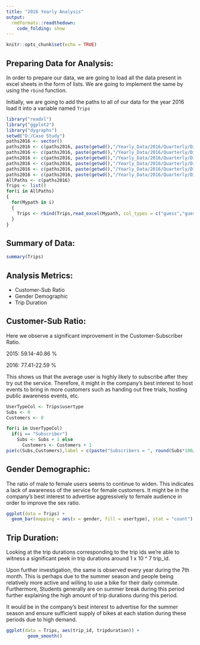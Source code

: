 ```yaml
---
title: "2016 Yearly Analysis"
output: 
  rmdformats::readthedown:
    code_folding: show
---
```


```r
knitr::opts_chunk$set(echo = TRUE)
```

## Preparing Data for Analysis: 


In order to prepare our data, we are going to load all the data present in excel sheets in the form of lists.
We are going to implement the same by using the `rbind` function.

Initially, we are going to add the paths to all of our data for the year 2016 load it into a variable named `Trips`
```r
library("readxl")
library("ggplot2")
library("dygraphs")
setwd("D:/Case Study")
paths2016 <- vector()
paths2016 <- c(paths2016, paste(getwd(),"/Yearly_Data/2016/Quarterly/Divvy_Trips_2016_04.xlsx", sep = ""))
paths2016 <- c(paths2016, paste(getwd(),"/Yearly_Data/2016/Quarterly/Divvy_Trips_2016_05.xlsx", sep = ""))
paths2016 <- c(paths2016, paste(getwd(),"/Yearly_Data/2016/Quarterly/Divvy_Trips_2016_06.xlsx", sep = ""))
paths2016 <- c(paths2016, paste(getwd(),"/Yearly_Data/2016/Quarterly/Divvy_Trips_2016_Q1.xlsx", sep = ""))
paths2016 <- c(paths2016, paste(getwd(),"/Yearly_Data/2016/Quarterly/Divvy_Trips_2016_Q3.xlsx", sep = ""))
paths2016 <- c(paths2016, paste(getwd(),"/Yearly_Data/2016/Quarterly/Divvy_Trips_2016_Q4.xlsx", sep = ""))
AllPaths <- c(paths2016)
Trips <- list()
for(i in AllPaths)
{
  for(Mypath in i)
  { 
    Trips <- rbind(Trips,read_excel(Mypath, col_types = c("guess","guess","guess","guess","guess","guess","guess","guess","guess","guess","guess","numeric")))
  }
}
```

## Summary of Data: 

```r
summary(Trips)
```
## Analysis Metrics: 

* Customer-Sub Ratio
* Gender Demographic
* Trip Duration

## Customer-Sub Ratio:

Here we observe a significant improvement in the Customer-Subscriber Ratio.

2015: 59.14-40.86 %

2016: 77.41-22.59 %


This shows us that the average user is highly likely to subscribe after they try out the service. Therefore, it might in the company's best interest to host events to bring in more customers such as handing out free trials, hosting public awareness events, etc.
```r
UserTypeCol <- Trips$usertype
Subs <- 0
Customers <- 0

for(i in UserTypeCol)
  if(i == "Subscriber")
    Subs <- Subs + 1 else
      Customers <- Customers + 1
pie(c(Subs,Customers),label = c(paste("Subscribers = ", round(Subs*100/(Subs + Customers), 2), "%"), paste("Customers = ", round(Customers*100/(Subs + Customers), 2), "%")))
```

## Gender Demographic:

The ratio of male to female users seems to continue to widen. This indicates a lack of awareness of the service for female customers.
It might be in the company's best interest to advertise aggressively to female audience in order to improve the sex ratio.  
```r
ggplot(data = Trips) +
  geom_bar(mapping = aes(x = gender, fill = usertype), stat = "count")
```

## Trip Duration:

Looking at the trip durations corresponding to the trip ids we're able to witness a significant peek in trip durations around 1 x 10 ^ 7 trip_id.

Upon further investigation, the same is observed every year during the 7th month.
This is perhaps due to the summer season and people being relatively more active and willing to use a bike for their daily commute.
Furthermore, Students generally are on summer break during this period further explaining the high amount of trip durations during this period.

It would be in the company's best interest to advertise for the summer season and ensure sufficient supply of bikes at each station during these periods due to high demand.


```r
ggplot(data = Trips, aes(trip_id, tripduration)) +
        geom_smooth()
```
